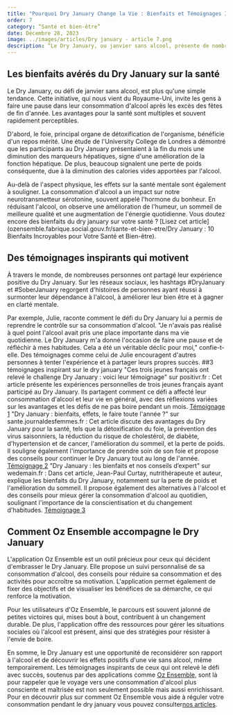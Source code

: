 ```yaml
---
title: "Pourquoi Dry January Change la Vie : Bienfaits et Témoignages Inspirants"
order: 7
category: “Santé et bien-être”
date: Décembre 28, 2023
image: ../images/articles/Dry january - article 7.png
description: “Le Dry January, ou janvier sans alcool, présente de nombreux bienfaits pour la santé. Il permet au foie de se reposer et améliore sa fonction hépatique. Il favorise également la perte de poids et améliore la santé mentale en augmentant l'humeur, le sommeil et l'énergie. De nombreux témoignages inspirants soutiennent l'efficacité de cette initiative. L'application Oz Ensemble accompagne les personnes dans leur démarche en offrant un suivi personnalisé, des conseils, une communauté de soutien et des ressources pour gérer les situations sociales. Le Dry January est une occasion de reconsidérer sa consommation d'alcool et de vivre les bienfaits d'une vie sans alcool.”
---
```


## Les bienfaits avérés du Dry January sur la santé

Le Dry January, ou défi de janvier sans alcool, est plus qu'une simple tendance. Cette initiative, qui nous vient du Royaume-Uni, invite les gens à faire une pause dans leur consommation d'alcool après les excès des fêtes de fin d'année. Les avantages pour la santé sont multiples et souvent rapidement perceptibles.

D'abord, le foie, principal organe de détoxification de l'organisme, bénéficie d'un repos mérité. Une étude de l'University College de Londres a démontré que les participants au Dry January présentaient à la fin du mois une diminution des marqueurs hépatiques, signe d'une amélioration de la fonction hépatique. De plus, beaucoup signalent une perte de poids conséquente, due à la diminution des calories vides apportées par l'alcool.

Au-delà de l'aspect physique, les effets sur la santé mentale sont également à souligner. La consommation d'alcool a un impact sur notre neurotransmetteur sérotonine, souvent appelé l'hormone du bonheur. En réduisant l'alcool, on observe une amélioration de l'humeur, un sommeil de meilleure qualité et une augmentation de l'énergie quotidienne. Vous doutez encore des bienfaits du dry january sur votre santé ? [Lisez cet article](ozensemble.fabrique.social.gouv.fr/sante-et-bien-etre/Dry January : 10 Bienfaits Incroyables pour Votre Santé et Bien-être).

## Des témoignages inspirants qui motivent

À travers le monde, de nombreuses personnes ont partagé leur expérience positive du Dry January. Sur les réseaux sociaux, les hashtags #DryJanuary et #SoberJanuary regorgent d'histoires de personnes ayant réussi à surmonter leur dépendance à l'alcool, à améliorer leur bien être et à gagner en clarté mentale.

Par exemple, Julie, raconte comment le défi du Dry January lui a permis de reprendre le contrôle sur sa consommation d'alcool. "Je n'avais pas réalisé à quel point l'alcool avait pris une place importante dans ma vie quotidienne. Le Dry January m'a donné l'occasion de faire une pause et de réfléchir à mes habitudes. Cela a été un véritable déclic pour moi," confie-t-elle. Des témoignages comme celui de Julie encouragent d'autres personnes à tenter l'expérience et à partager leurs propres succès.
##3 témoignages inspirant sur le dry january
"Ces trois jeunes français ont relevé le challenge Dry January : voici leur témoignage" sur positivr.fr : Cet article présente les expériences personnelles de trois jeunes français ayant participé au Dry January. Ils partagent comment ce défi a affecté leur consommation d'alcool et leur vie en général, avec des réflexions variées sur les avantages et les défis de ne pas boire pendant un mois​​. [Témoignage 1](https://positivr.fr/challenge-dry-january-temoignage/)
"Dry January : bienfaits, effets, le faire toute l'année ?" sur sante.journaldesfemmes.fr : Cet article discute des avantages du Dry January pour la santé, tels que la détoxification du foie, la prévention des virus saisonniers, la réduction du risque de cholestérol, de diabète, d'hypertension et de cancer, l'amélioration du sommeil, et la perte de poids. Il souligne également l'importance de prendre soin de son foie et propose des conseils pour continuer le Dry January tout au long de l'année​​. [Témoignage 2](https://sante.journaldesfemmes.fr/fiches-sante-du-quotidien/2427192-dry-january-2024-mois-sans-alcool-bienfaits-france-effet/)
"Dry January : les bienfaits et nos conseils d’expert" sur wedemain.fr : Dans cet article, Jean-Paul Curtay, nutrithérapeute et auteur, explique les bienfaits du Dry January, notamment sur la perte de poids et l'amélioration du sommeil. Il propose également des alternatives à l'alcool et des conseils pour mieux gérer la consommation d'alcool au quotidien, soulignant l'importance de la conscientisation et du changement d'habitudes​​.
[Témoignage 3](https://www.wedemain.fr/ralentir/dry-january-les-bienfaits-et-nos-conseils-dexpert/)

## Comment Oz Ensemble accompagne le Dry January

L'application Oz Ensemble est un outil précieux pour ceux qui décident d'embrasser le Dry January. Elle propose un suivi personnalisé de sa consommation d'alcool, des conseils pour réduire sa consommation et des activités pour accroître sa motivation. L'application permet également de fixer des objectifs et de visualiser les bénéfices de sa démarche, ce qui renforce la motivation.

Pour les utilisateurs d'Oz Ensemble, le parcours est souvent jalonné de petites victoires qui, mises bout à bout, contribuent à un changement durable. De plus, l'application offre des ressources pour gérer les situations sociales où l'alcool est présent, ainsi que des stratégies pour résister à l'envie de boire.

En somme, le Dry January est une opportunité de reconsidérer son rapport à l'alcool et de découvrir les effets positifs d'une vie sans alcool, même temporairement. Les témoignages inspirants de ceux qui ont relevé le défi avec succès, soutenus par des applications comme [Oz Ensemble](https://ozensemble.fabrique.social.gouv.fr/), sont là pour rappeler que le voyage vers une consommation d'alcool plus consciente et maîtrisée est non seulement possible mais aussi enrichissant. Pour en découvrir plus sur comment Oz Ensemble vous aide à réguler votre consommation pendant le dry january vous pouvez consulter[nos articles](ozensemble.fabrique.social.gouv.fr/sante-et-bien-etre/réussir-son-dry-january-conseils-et-astuces-avec-lapp-pour-modérer-sa-consommation).
